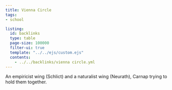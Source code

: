 ```yaml
---
title: Vienna Circle
tags:
- school

listing:
  id: backlinks
  type: table
  page-size: 100000
  filter-ui: true
  template: "../../ejs/custom.ejs"
  contents:
    - ../../backlinks/vienna circle.yml
---
```


An empiricist wing (Schlict) and a naturalist wing (Neurath), Carnap trying to hold them together.

